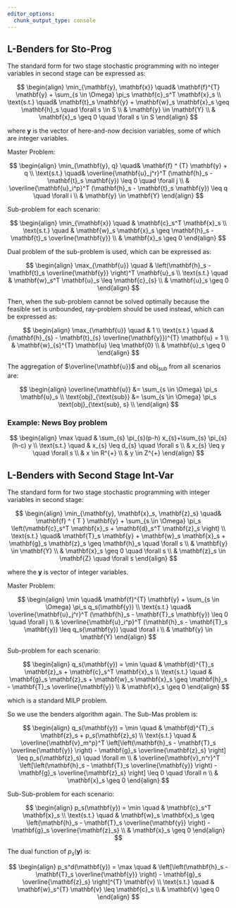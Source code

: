 ```yaml
---
editor_options:
  chunk_output_type: console
---
```


## L-Benders for Sto-Prog {#De-benders-l}

The standard form for two stage stochastic programming with no integer variables in second stage can be expressed as:

$$ \begin{align}
\min_{\mathbf{y}, \mathbf{x}} \quad& \mathbf{f}^{T} \mathbf{y} + \sum_{s \in \Omega} \pi_s \mathbf{c}_s^T \mathbf{x}_s \\
\text{s.t.} \quad& \mathbf{t}_s \mathbf{y} + \mathbf{w}_s \mathbf{x}_s \geq \mathbf{h}_s \quad \forall s \in S \\
& \mathbf{y} \in \mathbf{Y} \\
& \mathbf{x}_s \geq 0 \quad \forall s \in S
\end{align} $$

where $\mathbf{y}$ is the vector of here-and-now decision variables, some of which are integer variables.

Master Problem:

$$ \begin{align}
\min_{\mathbf{y}, q} \quad& \mathbf{f} ^ {T} \mathbf{y} + q \\
\text{s.t.} \quad& \overline{\mathbf{u}_j^r}^T (\mathbf{h}_s - \mathbf{t}_s \mathbf{y}) \leq 0 \quad \forall j \\
& \overline{\mathbf{u}_i^p}^T (\mathbf{h}_s - \mathbf{t}_s \mathbf{y}) \leq q \quad \forall i \\
& \mathbf{y} \in \mathbf{Y}
\end{align} $$

Sub-problem for each scenario:

$$ \begin{align}
\min_{\mathbf{x}} \quad & \mathbf{c}_s^T \mathbf{x}_s \\
\text{s.t.} \quad & \mathbf{w}_s \mathbf{x}_s \geq \mathbf{h}_s - \mathbf{t}_s \overline{\mathbf{y}} \\
& \mathbf{x}_s \geq 0
\end{align} $$

Dual problem of the sub-problem is used, which can be expressed as:

$$ \begin{align}
\max_{\mathbf{u}} \quad & \left(\mathbf{h}_s - \mathbf{t}_s \overline{\mathbf{y}} \right)^T \mathbf{u}_s \\
\text{s.t.} \quad & \mathbf{w}_s^T \mathbf{u}_s \leq \mathbf{c}_{s} \\
& \mathbf{u}_s \geq 0
\end{align} $$

Then, when the sub-problem cannot be solved optimally because the feasible set is unbounded, ray-problem should be used instead, which can be expressed as:

$$ \begin{align}
\max_{\mathbf{u}} \quad & 1 \\
\text{s.t.} \quad & (\mathbf{h}_{s} - \mathbf{t}_{s} \overline{\mathbf{y}})^{T} \mathbf{u} = 1 \\
& \mathbf{w}_{s}^{T} \mathbf{u} \leq \mathbf{0} \\
& \mathbf{u}_s \geq 0
\end{align} $$

The aggregation of $\overline{\mathbf{u}}$ and $\text{obj}_{\text{sub}}$ from all scenarios are:

$$ \begin{align}
\overline{\mathbf{u}} &= \sum_{s \in \Omega} \pi_s \mathbf{u}_s \\
\text{obj}_{\text{sub}} &= \sum_{s \in \Omega} \pi_s \text{obj}_{\text{sub}, s} \\
\end{align} $$

### Example: News Boy problem

$$ \begin{align}
\max \quad & \sum_{s} \pi_{s}(p-h) x_{s}+\sum_{s} \pi_{s}(h-c) y \\
\text{s.t.} \quad & x_{s} \leq d_{s} \quad \forall s \\
& x_{s} \leq y \quad \forall s \\
& x \in R^{+} \\
& y \in Z^{+}
\end{align} $$

## L-Benders with Second Stage Int-Var {#De-benders-l-int}

The standard form for two stage stochastic programming with integer variables in second stage:

$$ \begin{align}
\min_{\mathbf{y}, \mathbf{x}_s, \mathbf{z}_s} \quad& \mathbf{f} ^ { T } \mathbf{y} + \sum_{s \in \Omega} \pi_s \left(\mathbf{c}_s^T \mathbf{x}_s + \mathbf{d}_s^T \mathbf{z}_s \right) \\
\text{s.t.} \quad& \mathbf{T}_s \mathbf{y} + \mathbf{w}_s \mathbf{x}_s + \mathbf{g}_s \mathbf{z}_s \geq \mathbf{h}_s \quad \forall s \\
& \mathbf{y} \in \mathbf{Y} \\
& \mathbf{x}_s \geq 0 \quad \forall s \\
& \mathbf{z}_s \in \mathbf{Z} \quad \forall s
\end{align} $$

where the $\mathbf{y}$ is vector of integer variables.

Master Problem:

$$ \begin{align}
\min \quad& \mathbf{f}^{T} \mathbf{y} + \sum_{s \in \Omega} \pi_s q_s(\mathbf{y}) \\
\text{s.t.} \quad& \overline{\mathbf{u}_j^r}^T (\mathbf{h}_s - \mathbf{T}_s \mathbf{y}) \leq 0 \quad \forall j \\
& \overline{\mathbf{u}_i^p}^T (\mathbf{h}_s - \mathbf{T}_s \mathbf{y}) \leq q_s(\mathbf{y}) \quad \forall i \\
& \mathbf{y} \in \mathbf{Y}
\end{align} $$

Sub-problem for each scenario:

$$ \begin{align}
q_s(\mathbf{y}) = \min \quad & \mathbf{d}^{T}_s \mathbf{z}_s + \mathbf{c}_s^T \mathbf{x}_s \\
\text{s.t.} \quad & \mathbf{g}_s \mathbf{z}_s + \mathbf{w}_s \mathbf{x}_s \geq \mathbf{h}_s - \mathbf{T}_s \overline{\mathbf{y}} \\
& \mathbf{x}_s \geq 0
\end{align} $$

which is a standard MILP problem.

So we use the benders algorithm again. The Sub-Mas problem is:

$$ \begin{align}
q_s(\mathbf{y}) = \min \quad & \mathbf{d}^{T}_s \mathbf{z}_s + p_s(\mathbf{z}_s) \\
\text{s.t.} \quad & \overline{\mathbf{v}_m^p}^T \left[\left(\mathbf{h}_s - \mathbf{T}_s \overline{\mathbf{y}} \right) - \mathbf{g}_s \overline{\mathbf{z}_s} \right] \leq p_s(\mathbf{z}_s) \quad \forall m \\
& \overline{\mathbf{v}_n^r}^T \left[\left(\mathbf{h}_s - \mathbf{T}_s \overline{\mathbf{y}} \right) - \mathbf{g}_s \overline{\mathbf{z}_s} \right] \leq 0 \quad \forall n \\
& \mathbf{x}_s \geq 0
\end{align} $$

Sub-Sub-problem for each scenario:

$$ \begin{align}
p_s(\mathbf{y}) = \min \quad & \mathbf{c}_s^T \mathbf{x}_s \\
\text{s.t.} \quad & \mathbf{w}_s \mathbf{x}_s \geq \left(\mathbf{h}_s - \mathbf{T}_s \overline{\mathbf{y}} \right) - \mathbf{g}_s \overline{\mathbf{z}_s}  \\
& \mathbf{x}_s \geq 0
\end{align} $$

The dual function of $p_s(\mathbf{y})$ is:

$$ \begin{align}
p_s^d(\mathbf{y}) = \max \quad & \left[\left(\mathbf{h}_s - \mathbf{T}_s \overline{\mathbf{y}} \right) - \mathbf{g}_s \overline{\mathbf{z}_s} \right]^{T} \mathbf{v} \\
\text{s.t.} \quad & \mathbf{w}_s^{T} \mathbf{v} \leq \mathbf{c}_s \\
& \mathbf{v} \geq 0
\end{align} $$
